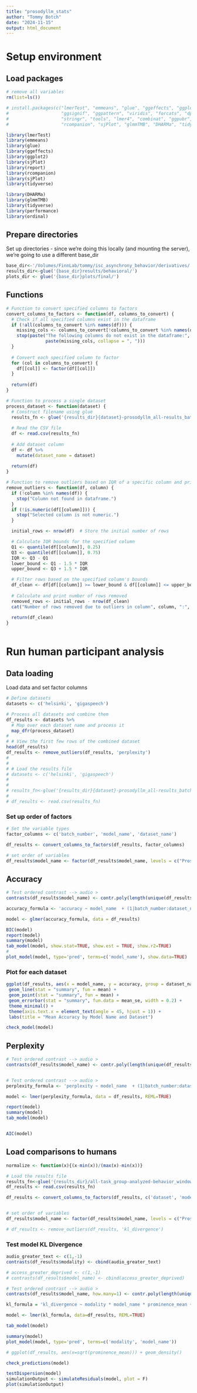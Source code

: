 ```yaml
---
title: "prosodyllm_stats"
author: "Tommy Botch"
date: "2024-11-15"
output: html_document
---
```


# Setup environment

## Load packages

```r
# remove all variables
rm(list=ls()) 

# install.packages(c("lmerTest", "emmeans", "glue", "ggeffects", "ggplot2", 
#                    "ggsignif", "ggpattern", "viridis", "forcats", "dplyr",
#                    "stringr", "tools", "lmer4", "combinat", "ggpubr", "report",
#                    "rcompanion", "sjPlot", "glmmTMB", "DHARMa", "tidyverse"))

library(lmerTest)
library(emmeans)
library(glue)
library(ggeffects)
library(ggplot2)
library(sjPlot)
library(report)
library(rcompanion)
library(sjPlot)
library(tidyverse)

library(DHARMa)
library(glmmTMB)
library(tidyverse)
library(performance)
library(ordinal)
```

## Prepare directories

Set up directories - since we're doing this locally (and mounting the server), 
we're going to use a different base_dir

```r

base_dir<-'/Volumes/FinnLab/tommy/isc_asynchrony_behavior/derivatives/'
results_dir<-glue('{base_dir}results/behavioral/')
plots_dir <- glue('{base_dir}plots/final/')

```

## Functions

```r
# Function to convert specified columns to factors
convert_columns_to_factors <- function(df, columns_to_convert) {
  # Check if all specified columns exist in the dataframe
  if (!all(columns_to_convert %in% names(df))) {
    missing_cols <- columns_to_convert[!columns_to_convert %in% names(df)]
    stop(paste("The following columns do not exist in the dataframe:", 
               paste(missing_cols, collapse = ", ")))
  }
  
  # Convert each specified column to factor
  for (col in columns_to_convert) {
    df[[col]] <- factor(df[[col]])
  }
  
  return(df)
}

# Function to process a single dataset
process_dataset <- function(dataset) {
  # Construct filename using glue
  results_fn <- glue('{results_dir}{dataset}-prosodyllm_all-results_batch-size-8.csv')
  
  # Read the CSV file
  df <- read.csv(results_fn)
  
  # Add dataset column
  df <- df %>%
    mutate(dataset_name = dataset)
  
  return(df)
}

# Function to remove outliers based on IQR of a specific column and print the number of removed values
remove_outliers <- function(df, column) {
  if (!column %in% names(df)) {
    stop("Column not found in dataframe.")
  }
  if (!is.numeric(df[[column]])) {
    stop("Selected column is not numeric.")
  }

  initial_rows <- nrow(df)  # Store the initial number of rows

  # Calculate IQR bounds for the specified column
  Q1 <- quantile(df[[column]], 0.25)
  Q3 <- quantile(df[[column]], 0.75)
  IQR <- Q3 - Q1
  lower_bound <- Q1 - 1.5 * IQR
  upper_bound <- Q3 + 1.5 * IQR

  # Filter rows based on the specified column's bounds
  df_clean <- df[df[[column]] >= lower_bound & df[[column]] <= upper_bound, ]
  
  # Calculate and print number of rows removed
  removed_rows <- initial_rows - nrow(df_clean)
  cat("Number of rows removed due to outliers in column", column, ":", removed_rows, "\n")
  
  return(df_clean)
}



```

# Run human participant analysis

## Data loading

Load data and set factor columns 

```r


# Define datasets
datasets <- c('helsinki', 'gigaspeech')

# Process all datasets and combine them
df_results <- datasets %>%
  # Map over each dataset name and process it
  map_dfr(process_dataset)
# 
# # View the first few rows of the combined dataset
head(df_results)
df_results <- remove_outliers(df_results, 'perplexity')
# 
# 
# # Load the results file
# datasets <- c('helsinki', 'gigaspeech')
# 
# 
# results_fn<-glue('{results_dir}{dataset}-prosodyllm_all-results_batch-size-8.csv')
# 
# df_results <- read.csv(results_fn)

```

### Set up order of factors

```r

# Set the variable types
factor_columns <- c('batch_number', 'model_name', 'dataset_name')

df_results <- convert_columns_to_factors(df_results, factor_columns)

# set order of variables
df_results$model_name <- factor(df_results$model_name, levels = c("ProsodyPrediction", "ProsodyAccess", "ProsodyDeprived"))

```


## Accuracy

```r

# Test ordered contrast --> audio > 
contrasts(df_results$model_name) <- contr.poly(length(unique(df_results$model_name)))

accuracy_formula <- 'accuracy ~ model_name  + (1|batch_number:dataset_name)'

model <- glmer(accuracy_formula, data = df_results)

BIC(model)
report(model)
summary(model)
tab_model(model, show.stat=TRUE, show.est = TRUE, show.r2=TRUE)
# 
plot_model(model, type='pred', terms=c('model_name'), show.data=TRUE)

```
### Plot for each dataset

```r

ggplot(df_results, aes(x = model_name, y = accuracy, group = dataset_name, color = dataset_name)) +
 geom_line(stat = "summary", fun = mean) +
 geom_point(stat = "summary", fun = mean) +
 geom_errorbar(stat = "summary", fun.data = mean_se, width = 0.2) +
 theme_minimal() +
 theme(axis.text.x = element_text(angle = 45, hjust = 1)) +
 labs(title = "Mean Accuracy by Model Name and Dataset")
```


```r

check_model(model)
```

## Perplexity

```r
# Test ordered contrast --> audio > 
contrasts(df_results$model_name) <- contr.poly(length(unique(df_results$model_name)))


# Test ordered contrast --> audio > 
perplexity_formula <- 'perplexity ~ model_name  + (1|batch_number:dataset_name)'

model <- lmer(perplexity_formula, data = df_results, REML=TRUE)

report(model)
summary(model)
tab_model(model)


AIC(model)

```

## Load comparisons to humans

```r

normalize <- function(x){(x-min(x))/(max(x)-min(x))}

# Load the results file
results_fn<-glue('{results_dir}/all-task_group-analyzed-behavior_window-size-25_human-prosody-model-distributions-lemmatized.csv')
df_results <- read.csv(results_fn)

df_results <- convert_columns_to_factors(df_results, c('dataset', 'model_name', 'task', 'word_index', 'modality'))


# set order of variables
df_results$model_name <- factor(df_results$model_name, levels = c("ProsodyPrediction", "ProsodyAccess", "ProsodyDeprived"))

# df_results <- remove_outliers(df_results, 'kl_divergence')
```

### Test model KL Divergence

```r

audio_greater_text <- c(1,-1)
contrasts(df_results$modality) <- cbind(audio_greater_text)

# access_greater_deprived <- c(1,-1)
# contrasts(df_results$model_name) <- cbind(access_greater_deprived)

# Test ordered contrast --> audio > 
contrasts(df_results$model_name, how.many=1) <- contr.poly(length(unique(df_results$model_name)))

kl_formula = 'kl_divergence ~ modality * model_name * prominence_mean + (1|word_index:task) + (1|dataset)'

model <- lmer(kl_formula, data=df_results, REML=TRUE)

tab_model(model)

summary(model)
plot_model(model, type='pred', terms=c('modality', 'model_name'))

# ggplot(df_results, aes(x=sqrt(prominence_mean))) + geom_density()
```

```r

check_predictions(model)

testDispersion(model)
simulationOutput <- simulateResiduals(model, plot = F)
plot(simulationOutput)
```